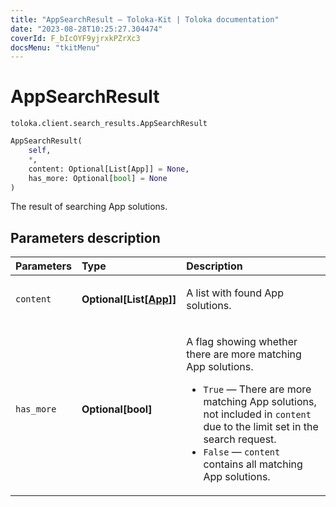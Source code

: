 ```yaml
---
title: "AppSearchResult — Toloka-Kit | Toloka documentation"
date: "2023-08-28T10:25:27.304474"
coverId: F_bIcOYF9yjrxkPZrXc3
docsMenu: "tkitMenu"
---
```


# AppSearchResult

`toloka.client.search_results.AppSearchResult`

```python
AppSearchResult(
    self,
    *,
    content: Optional[List[App]] = None,
    has_more: Optional[bool] = None
)
```

The result of searching App solutions.

## Parameters description

| Parameters | Type | Description |
| :----------| :----| :-----------|
`content`|**Optional\[List\[[App](/docs/toloka-kit/reference/toloka.client.app.App)\]\]**|<p>A list with found App solutions.</p>
`has_more`|**Optional\[bool\]**|<p>A flag showing whether there are more matching App solutions.</p> <ul> <li>`True` — There are more matching App solutions, not included in `content` due to the limit set in the search request.</li> <li>`False` — `content` contains all matching App solutions.</li> </ul>